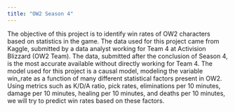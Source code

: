 ```yaml
---
title: "OW2 Season 4"
---
```


The objective of this project is to identify win rates of OW2 characters based on statistics in the game. The data used for this project came from Kaggle, submitted by a data analyst working for Team 4 at Activision Blizzard (OW2 Team). The data, submitted after the conclusion of Season 4, is the most accurate available without directly working for Team 4. The model used for this project is a causal model, modeling the variable win_rate as a function of many different statistical factors present in OW2. Using metrics such as K/D/A ratio, pick rates, eliminations per 10 minutes, damage per 10 minutes, healing per 10 minutes, and deaths per 10 minutes, we will try to predict win rates based on these factors. 
